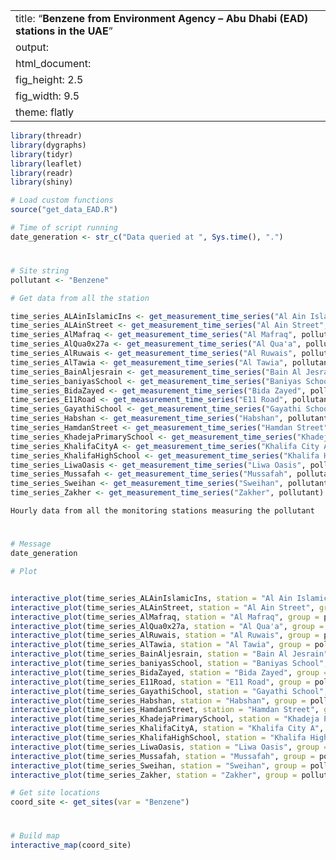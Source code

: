 
---
title: "**Benzene from Environment Agency – Abu Dhabi (EAD) stations in the UAE**"
output:
  html_document:
    fig_height: 2.5
    fig_width: 9.5
    theme: flatly
---

```{r set_up, message = FALSE, echo = FALSE, warning = FALSE}
library(threadr)
library(dygraphs)
library(tidyr)
library(leaflet)
library(readr)
library(shiny)

# Load custom functions
source("get_data_EAD.R")

# Time of script running
date_generation <- str_c("Data queried at ", Sys.time(), ".")
```
# 

## 
```{r import_data, message = FALSE, echo = FALSE, results = "hide", cache = TRUE, warning = FALSE}

# Site string
pollutant <- "Benzene"

# Get data from all the station

time_series_ALAinIslamicIns <- get_measurement_time_series("Al Ain Islamic Ins", pollutant)
time_series_ALAinStreet <- get_measurement_time_series("Al Ain Street", pollutant)
time_series_AlMafraq <- get_measurement_time_series("Al Mafraq", pollutant)
time_series_AlQua0x27a <- get_measurement_time_series("Al Qua'a", pollutant)
time_series_AlRuwais <- get_measurement_time_series("Al Ruwais", pollutant)
time_series_AlTawia <- get_measurement_time_series("Al Tawia", pollutant)
time_series_BainAljesrain <- get_measurement_time_series("Bain Al Jesrain", pollutant)
time_series_baniyasSchool <- get_measurement_time_series("Baniyas School", pollutant)
time_series_BidaZayed <- get_measurement_time_series("Bida Zayed", pollutant)
time_series_E11Road <- get_measurement_time_series("E11 Road", pollutant)
time_series_GayathiSchool <- get_measurement_time_series("Gayathi School", pollutant)
time_series_Habshan <- get_measurement_time_series("Habshan", pollutant)
time_series_HamdanStreet <- get_measurement_time_series("Hamdan Street", pollutant)
time_series_KhadejaPrimarySchool <- get_measurement_time_series("Khadeja Primary School", pollutant)
time_series_KhalifaCityA <- get_measurement_time_series("Khalifa City A", pollutant)
time_series_KhalifaHighSchool <- get_measurement_time_series("Khalifa High School", pollutant)
time_series_LiwaOasis <- get_measurement_time_series("Liwa Oasis", pollutant)
time_series_Mussafah <- get_measurement_time_series("Mussafah", pollutant)
time_series_Sweihan <- get_measurement_time_series("Sweihan", pollutant)
time_series_Zakher <- get_measurement_time_series("Zakher", pollutant)
```

 `Hourly data from all the monitoring stations measuring the pollutant`
 
# 

## 

```{r plot_EAD_LAT, echo = FALSE, cache = TRUE}
# Message
date_generation

# Plot


interactive_plot(time_series_ALAinIslamicIns, station = "Al Ain Islamic Ins", group =   pollutant, pollu="Benzene")
interactive_plot(time_series_ALAinStreet, station = "Al Ain Street", group = pollutant, pollu="Benzene")
interactive_plot(time_series_AlMafraq, station = "Al Mafraq", group = pollutant, pollu="Benzene")
interactive_plot(time_series_AlQua0x27a, station = "Al Qua'a", group = pollutant, pollu="Benzene")
interactive_plot(time_series_AlRuwais, station = "Al Ruwais", group = pollutant, pollu="Benzene")
interactive_plot(time_series_AlTawia, station = "Al Tawia", group = pollutant, pollu="Benzene")
interactive_plot(time_series_BainAljesrain, station = "Bain Al Jesrain", group = pollutant, pollu="Benzene")
interactive_plot(time_series_baniyasSchool, station = "Baniyas School", group = pollutant, pollu="Benzene")
interactive_plot(time_series_BidaZayed, station = "Bida Zayed", group = pollutant, pollu="Benzene")
interactive_plot(time_series_E11Road, station = "E11 Road", group = pollutant, pollu="Benzene")
interactive_plot(time_series_GayathiSchool, station = "Gayathi School", group = pollutant, pollu="Benzene")
interactive_plot(time_series_Habshan, station = "Habshan", group = pollutant, pollu="Benzene")
interactive_plot(time_series_HamdanStreet, station = "Hamdan Street", group = pollutant, pollu="Benzene")
interactive_plot(time_series_KhadejaPrimarySchool, station = "Khadeja Primary School", group = pollutant, pollu="Benzene")
interactive_plot(time_series_KhalifaCityA, station = "Khalifa City A", group = pollutant, pollu="Benzene")
interactive_plot(time_series_KhalifaHighSchool, station = "Khalifa High School", group =pollutant, pollu="Benzene")
interactive_plot(time_series_LiwaOasis, station = "Liwa Oasis", group = pollutant, pollu="Benzene")
interactive_plot(time_series_Mussafah, station = "Mussafah", group = pollutant, pollu="Benzene")
interactive_plot(time_series_Sweihan, station = "Sweihan", group = pollutant, pollu="Benzene")
interactive_plot(time_series_Zakher, station = "Zakher", group = pollutant, pollu="Benzene")

```


```{r import_data_for_map, message = FALSE, echo = FALSE, results = "hide", cache = TRUE}
# Get site locations
coord_site <- get_sites(var = "Benzene")

```
#
 
##

```{r map, fig.height = 8, echo = FALSE, message = FALSE, cache = TRUE}
# Build map
interactive_map(coord_site)
```

 
 